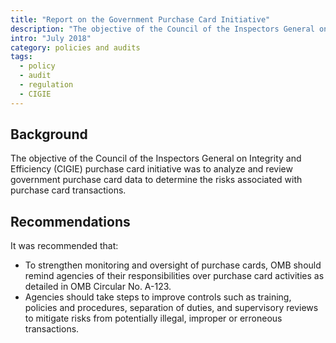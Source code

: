 ```yaml
---
title: "Report on the Government Purchase Card Initiative"
description: "The objective of the Council of the Inspectors General on Integrity and Efficiency (CIGIE) purchase card initiative was to analyze and review government purchase card data to determine the risks associated with purchase card transactions."
intro: "July 2018"
category: policies and audits
tags:
  - policy
  - audit
  - regulation
  - CIGIE
---
```



<LinkButton link="https://oversight.gov/report/cigie/report-government-purchase-card-initiative" text="View full audit" />

## Background

The objective of the Council of the Inspectors General on Integrity and Efficiency (CIGIE) purchase card initiative was to analyze and review government purchase card data to determine the risks associated with purchase card transactions.

## Recommendations

It was recommended that:

- To strengthen monitoring and oversight of purchase cards, OMB should remind agencies of their responsibilities over purchase card activities as detailed in OMB Circular No. A-123.
- Agencies should take steps to improve controls such as training, policies and procedures, separation of duties, and supervisory reviews to mitigate risks from potentially illegal, improper or erroneous transactions.
